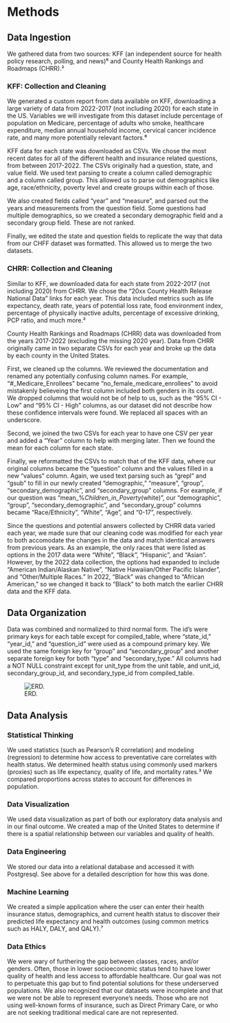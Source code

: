 # Methods
## Data Ingestion
We gathered data from two sources: KFF (an independent source for health policy research, polling, and news)⁶ and County Health Rankings and Roadmaps (CHRR).²

### KFF: Collection and Cleaning
We generated a custom report from data available on KFF, downloading a large variety of data from 2022-2017 (not including 2020) for each state in the US. Variables we will investigate from this dataset include percentage of population on Medicare, percentage of adults who smoke, healthcare expenditure, median annual household income, cervical cancer incidence rate, and many more potentially relevant factors.⁶

KFF data for each state was downloaded as CSVs. We chose the most recent dates for all of the different health and insurance related questions, from between 2017-2022. The CSVs originally had a question, state, and value field. We used text parsing to create a column called demographic and a column called group. This allowed us to parse out demographics like age, race/ethnicity, poverty level and create groups within each of those. 
                
We also created fields called "year" and "measure", and parsed out the years and measurements from the question field. Some questions had multiple demographics, so we created a secondary demographic field and a secondary group field. These are not ranked. 

Finally, we edited the state and question fields to replicate the way that data from our CHFF dataset was formatted. This allowed us to merge the two datasets.

### CHRR: Collection and Cleaning
Similar to KFF, we downloaded data for each state from 2022-2017 (not including 2020) from CHRR. We chose the “20xx County Health Release National Data” links for each year. This data included metrics such as life expectancy, death rate, years of potential loss rate, food environment index, percentage of physically inactive adults, percentage of excessive drinking, PCP ratio, and much more.²

County Health Rankings and Roadmaps (CHRR) data was downloaded from the years 2017-2022 (excluding the missing 2020 year). Data from CHRR originally came in two separate CSVs for each year and broke up the data by each county in the United States. 

First, we cleaned up the columns. We reviewed the documentation and renamed any potentially confusing column names. For example, "#_Medicare_Enrollees" became "no_female_medicare_enrollees" to avoid mistakenly believeing the first column included both genders in its count. We dropped columns that would not be of help to us, such as the "95% CI - Low" and "95% CI - High" columns, as our dataset did not describe how these confidence intervals were found. We replaced all spaces with an underscore.

Second, we joined the two CSVs for each year to have one CSV per year and added a "Year" column to help with merging later. Then we found the mean for each column for each state.

Finally, we reformatted the CSVs to match that of the KFF data, where our original columns became the "question" column and the values filled in a new "values" column. Again, we used text parsing such as "grepl" and "gsub" to fill in our newly created "demographic," "measure", "group", "secondary_demographic", and "secondary_group" columns. For example, if our question was "mean_%_Children_in_Poverty_(white)", our "demographic", "group", "secondary_demographic", and "secondary_group" columns became "Race/Ethnicity", "White", "Age", and "0-17", respectively.

Since the questions and potential answers collected by CHRR data varied each year, we made sure that our cleaning code was modified for each year to both accomodate the changes in the data and match identical answers from previous years. As an example, the only races that were listed as options in the 2017 data were "White", "Black", "Hispanic", and "Asian". However, by the 2022 data collection, the options had expanded to include "American Indian/Alaskan Native", "Native Hawaiian/Other Pacific Islander", and "Other/Multiple Races." In 2022, "Black" was changed to "African American," so we changed it back to "Black" to both match the earlier CHRR data and the KFF data.

## Data Organization
Data was combined and normalized to third normal form. The id's were primary keys for each table except for compiled_table, where "state_id," "year_id," and "question_id" were used as a compound primary key. We used the same foreign key for "group" and "secondary_group" and another separate foreign key for both "type" and "secondary_type." All columns had a NOT NULL constraint except for unit_type from the unit table, and unit_id, secondary_group_id, and secondary_type_id from compiled_table.

![ERD.](./capstone_erd.png)

## Data Analysis
### Statistical Thinking
We used statistics (such as Pearson's R correlation) and modeling (regression) to determine how access to preventative care correlates with health status. We determined health status using commonly used markers (proxies) such as life expectancy, quality of life, and mortality rates.³ We compared proportions across states to account for differences in population.

### Data Visualization
We used data visualization as part of both our exploratory data analysis and in our final outcome. We created a map of the United States to determine if there is a spatial relationship between our variables and quality of health. 

### Data Engineering
We stored our data into a relational database and accessed it with Postgresql. See above for a detailed description for how this was done.

### Machine Learning
We created a simple application where the user can enter their health insurance status, demographics, and current health status to discover their predicted life expectancy and health outcomes (using common metrics such as HALY, DALY, and QALY).⁷

### Data Ethics
We were wary of furthering the gap between classes, races, and/or genders. Often, those in lower socioeconomic status tend to have lower quality of health and less access to affordable healthcare. Our goal was not to perpetuate this gap but to find potential solutions for these underserved populations. We also recognized that our datasets were incomplete and that we were not be able to represent everyone’s needs. Those who are not using well-known forms of insurance, such as Direct Primary Care, or who are not seeking traditional medical care are not represented. 



